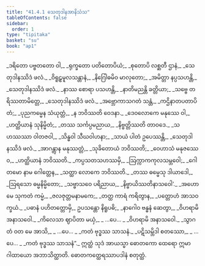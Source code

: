 ```yaml
---
title: "41.4.1 သေတုဒါနအာနိသံသ"
tableOfContents: false
sidebar:
  order: 1
type: "tipitaka"
basket: "su"
book: "ap1"
---
```



<DynamicBreadcrumb />

<Division number="86" book="ap1" e="ch" v="20" p="404">

<Paragraph number="4938" type="verses" book="ap1">
_ဒရိတော ပဗ္ဗတတော ဝါ,_  
_ရုက္ခတော ပတိတောပိယံ;_  
_စုတောပိ လစ္ဆတီ ဌာနံ,_  
_သေတုဒါနဿိဒံ ဖလံ._  

</Paragraph>

</Division>
<Division number="87" book="ap1" e="ch" v="20" p="404">

<Paragraph number="4939" type="verses" book="ap1">
_ဝိရူဠှမူလသန္တာနံ,_  
_နိဂြေါဓမိဝ မာလုတော;_  
_အမိတ္တာ နပ္ပသဟန္တိ,_  
_သေတုဒါနဿိဒံ ဖလံ._  

</Paragraph>

</Division>
<Division number="88" book="ap1" e="ch" v="20" p="404">

<Paragraph number="4940" type="verses" book="ap1">
_နာဿ စောရာ ပသဟန္တိ,_  
_နာတိမညန္တိ ခတ္တိယာ;_  
_သဗ္ဗေ တရိဿတာမိတ္တေ,_  
_သေတုဒါနဿိဒံ ဖလံ._  

</Paragraph>

</Division>
<Division number="89" book="ap1" e="ch" v="20" p="404">

<Paragraph number="4941" type="verses" book="ap1">
_အဗ္ဘောကာသဂတံ သန္တံ,_  
_ကဌိနာတပတာပိတံ;_  
_ပုညကမ္မေန သံယုတ္တံ,_  
_န ဘဝိဿတိ ဝေဒနာ._  

</Paragraph>

</Division>
<Division number="90" book="ap1" e="ch" v="20" p="404">

<Paragraph number="4942" type="verses" book="ap1">
_ဒေဝလောကေ မနုဿေ ဝါ,_  
_ဟတ္ထိယာနံ သုနိမ္မိတံ;_  
_တဿ သင်္ကပ္ပမညာယ,_  
_နိဗ္ဗတ္တိဿတိ တာဝဒေ._  

</Paragraph>

</Division>
<Division number="91" book="ap1" e="ch" v="20" p="404">

<Paragraph number="4943" type="verses" book="ap1">
_သဟဿဿာ ဝါတဇဝါ,_  
_သိန္ဓဝါ သီဃဝါဟနာ;_  
_သာယံ ပါတံ ဥပေဿန္တိ,_  
_သေတုဒါနဿိဒံ ဖလံ._  

</Paragraph>

</Division>
<Division number="92" book="ap1" e="ch" v="20" p="404">

<Paragraph number="4944" type="verses" book="ap1">
_အာဂန္တွာန မနုဿတ္တံ,_  
_သုခိတောယံ ဘဝိဿတိ;_  
_ဝေဟာသံ မနုဇဿေဝ,_  
_ဟတ္ထိယာနံ ဘဝိဿတိ._  

</Paragraph>

</Division>
<Division number="93" book="ap1" e="ch" v="20" p="404">

<Paragraph number="4945" type="verses" book="ap1">
_ကပ္ပသတသဟဿမှိ,_  
_ဩက္ကာကကုလသမ္ဘဝေါ;_  
_ဂေါတမော နာမ ဂေါတ္တေန,_  
_သတ္ထာ လောကေ ဘဝိဿတိ._  

</Paragraph>

</Division>
<Division number="94" book="ap1" e="ch" v="20" p="404">

<Paragraph number="4946" type="verses" book="ap1">
_တဿ ဓမ္မေသု ဒါယာဒေါ,_  
_ဩရသော ဓမ္မနိမ္မိတော;_  
_သဗ္ဗာသဝေ ပရိညာယ,_  
_နိဗ္ဗာယိဿတိနာသဝေါ’._  

</Paragraph>

</Division>
<Division number="95" book="ap1" e="ch" v="20" p="404">

<Paragraph number="4947" type="verses" book="ap1">
_အဟော မေ သုကတံ ကမ္မံ,_  
_ဇလဇုတ္တမနာမကေ;_  
_တတ္ထ ကာရံ ကရိတွာန,_  
_ပတ္တောဟံ အာသဝက္ခယံ._  

</Paragraph>

</Division>
<Division number="96" book="ap1" e="ch" v="20" p="404">

<Paragraph number="4948" type="verses" book="ap1">
_ပဓာနံ ပဟိတတ္တောမှိ,_  
ဥပသန္တော နိရူပဓိ;_  
_နာဂေါဝ ဗန္ဓနံ ဆေတွာ,_  
_ဝိဟရာမိ အနာသဝေါ._  

</Paragraph>

</Division>
<Division number="97" book="ap1" e="ch" v="20" p="405">

<Paragraph number="4949" type="verses" book="ap1">
_ကိလေသာ ဈာပိတာ မယှံ,_  
_ …ပေ… _  
_ဝိဟရာမိ အနာသဝေါ._  

</Paragraph>

</Division>
<Division number="98" book="ap1" e="ch" v="20" p="405">

<Paragraph number="4950" type="verses" book="ap1">
_သွာဂတံ ဝတ မေ အာသိ,_  
_ …ပေ… _  
_ကတံ ဗုဒ္ဓဿ သာသနံ._  

</Paragraph>

</Division>
<Division number="99" book="ap1" e="ch" v="20" p="405">

<Paragraph number="4951" type="verses" book="ap1">
_ပဋိသမ္ဘိဒါ စတဿော,_  
_ …ပေ… _  
_ကတံ ဗုဒ္ဓဿ သာသနံ”._  

</Paragraph>

<Paragraph number="4952" book="ap1">
ဣတ္ထံ သုဒံ အာယသ္မာ ဓောတကော ထေရော ဣမာ ဂါထာယော အဘာသိတ္ထာတိ.

</Paragraph>
</Division>

<Paragraph number="4953" type="center" book="ap1">
ဓောတကတ္ထေရဿာပဒါနံ စတုတ္ထံ.
</Paragraph>